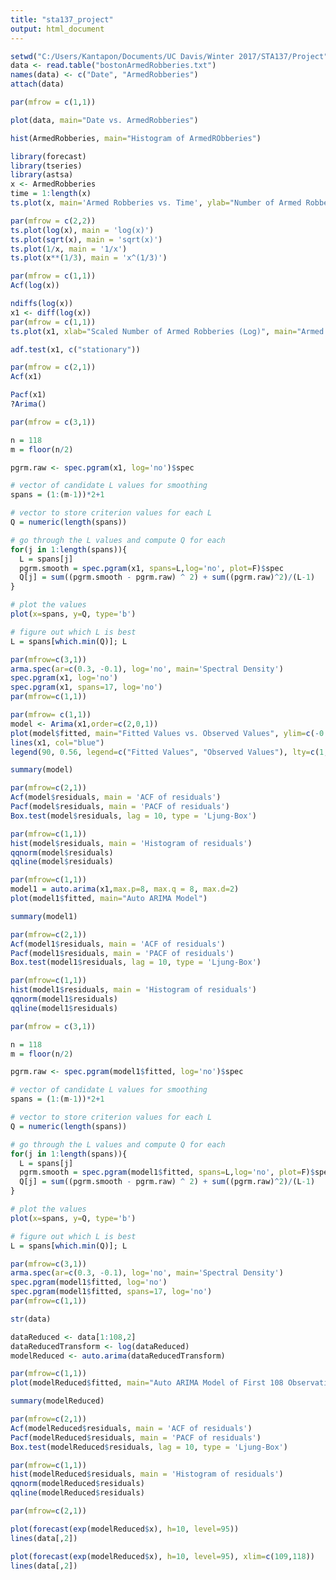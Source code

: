 ---
title: "sta137_project"
output: html_document
---

```{r}
setwd("C:/Users/Kantapon/Documents/UC Davis/Winter 2017/STA137/Project")
data <- read.table("bostonArmedRobberies.txt")
names(data) <- c("Date", "ArmedRobberies")
attach(data)

par(mfrow = c(1,1))

plot(data, main="Date vs. ArmedRobberies")

hist(ArmedRobberies, main="Histogram of ArmedRObberies")
```


```{r}
library(forecast)
library(tseries)
library(astsa)
x <- ArmedRobberies
time = 1:length(x)
ts.plot(x, main='Armed Robberies vs. Time', ylab="Number of Armed Robberies")

par(mfrow = c(2,2))
ts.plot(log(x), main = 'log(x)')
ts.plot(sqrt(x), main = 'sqrt(x)')
ts.plot(1/x, main = '1/x')
ts.plot(x**(1/3), main = 'x^(1/3)')

par(mfrow = c(1,1))
Acf(log(x))

ndiffs(log(x))
x1 <- diff(log(x))
par(mfrow = c(1,1))
ts.plot(x1, xlab="Scaled Number of Armed Robberies (Log)", main="Armed Robberies vs. Time (Logarithmic Transformation)")

adf.test(x1, c("stationary"))


```

```{r}
par(mfrow = c(2,1))
Acf(x1)

Pacf(x1)
?Arima()

par(mfrow = c(3,1))

n = 118
m = floor(n/2)

pgrm.raw <- spec.pgram(x1, log='no')$spec

# vector of candidate L values for smoothing
spans = (1:(m-1))*2+1

# vector to store criterion values for each L
Q = numeric(length(spans))

# go through the L values and compute Q for each
for(j in 1:length(spans)){
  L = spans[j]
  pgrm.smooth = spec.pgram(x1, spans=L,log='no', plot=F)$spec
  Q[j] = sum((pgrm.smooth - pgrm.raw) ^ 2) + sum((pgrm.raw)^2)/(L-1)
}

# plot the values
plot(x=spans, y=Q, type='b')

# figure out which L is best
L = spans[which.min(Q)]; L

par(mfrow=c(3,1))
arma.spec(ar=c(0.3, -0.1), log='no', main='Spectral Density')
spec.pgram(x1, log='no')
spec.pgram(x1, spans=17, log='no')
par(mfrow=c(1,1))
```

```{r}
par(mfrow= c(1,1))
model <- Arima(x1,order=c(2,0,1))
plot(model$fitted, main="Fitted Values vs. Observed Values", ylim=c(-0.65,0.65))
lines(x1, col="blue")
legend(90, 0.56, legend=c("Fitted Values", "Observed Values"), lty=c(1,1),col=c("black","blue"))

summary(model)
```

```{r}
par(mfrow=c(2,1))
Acf(model$residuals, main = 'ACF of residuals')
Pacf(model$residuals, main = 'PACF of residuals')
Box.test(model$residuals, lag = 10, type = 'Ljung-Box')

par(mfrow=c(1,1))
hist(model$residuals, main = 'Histogram of residuals')
qqnorm(model$residuals)
qqline(model$residuals)
```


```{r}
par(mfrow=c(1,1))
model1 = auto.arima(x1,max.p=8, max.q = 8, max.d=2)
plot(model1$fitted, main="Auto ARIMA Model")

summary(model1)
```


```{r}
par(mfrow=c(2,1))
Acf(model1$residuals, main = 'ACF of residuals')
Pacf(model1$residuals, main = 'PACF of residuals')
Box.test(model1$residuals, lag = 10, type = 'Ljung-Box')

par(mfrow=c(1,1))
hist(model1$residuals, main = 'Histogram of residuals')
qqnorm(model1$residuals)
qqline(model1$residuals)
```

```{r}
par(mfrow = c(3,1))

n = 118
m = floor(n/2)

pgrm.raw <- spec.pgram(model1$fitted, log='no')$spec

# vector of candidate L values for smoothing
spans = (1:(m-1))*2+1

# vector to store criterion values for each L
Q = numeric(length(spans))

# go through the L values and compute Q for each
for(j in 1:length(spans)){
  L = spans[j]
  pgrm.smooth = spec.pgram(model1$fitted, spans=L,log='no', plot=F)$spec
  Q[j] = sum((pgrm.smooth - pgrm.raw) ^ 2) + sum((pgrm.raw)^2)/(L-1)
}

# plot the values
plot(x=spans, y=Q, type='b')

# figure out which L is best
L = spans[which.min(Q)]; L

par(mfrow=c(3,1))
arma.spec(ar=c(0.3, -0.1), log='no', main='Spectral Density')
spec.pgram(model1$fitted, log='no')
spec.pgram(model1$fitted, spans=17, log='no')
par(mfrow=c(1,1))

```

```{r}
str(data)

dataReduced <- data[1:108,2]
dataReducedTransform <- log(dataReduced)
modelReduced <- auto.arima(dataReducedTransform)

par(mfrow=c(1,1))
plot(modelReduced$fitted, main="Auto ARIMA Model of First 108 Observations")

summary(modelReduced)

par(mfrow=c(2,1))
Acf(modelReduced$residuals, main = 'ACF of residuals')
Pacf(modelReduced$residuals, main = 'PACF of residuals')
Box.test(modelReduced$residuals, lag = 10, type = 'Ljung-Box')

par(mfrow=c(1,1))
hist(modelReduced$residuals, main = 'Histogram of residuals')
qqnorm(modelReduced$residuals)
qqline(modelReduced$residuals)

par(mfrow=c(2,1))

plot(forecast(exp(modelReduced$x), h=10, level=95))
lines(data[,2])

plot(forecast(exp(modelReduced$x), h=10, level=95), xlim=c(109,118))
lines(data[,2])
```

